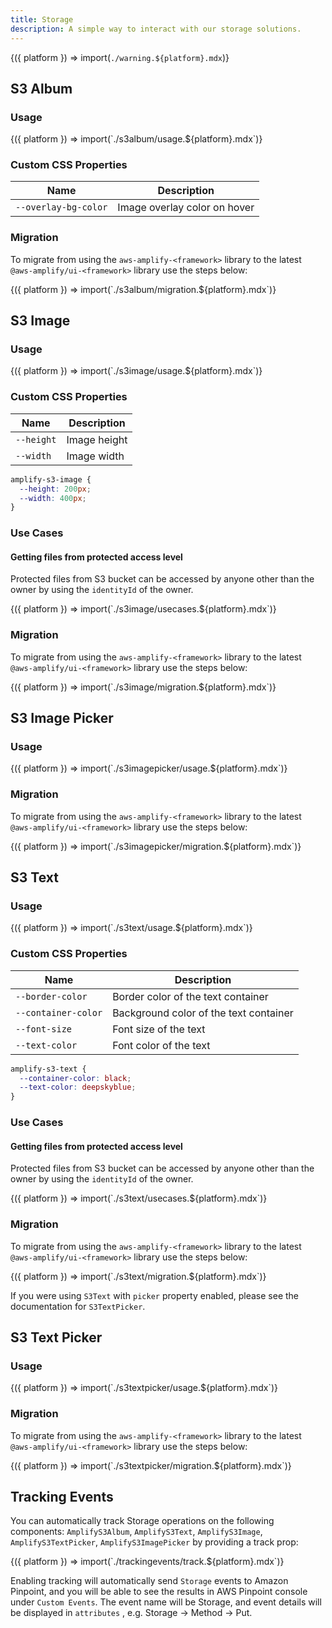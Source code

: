 ```yaml
---
title: Storage
description: A simple way to interact with our storage solutions.
---
```



<Fragment>{({ platform }) => import(`./warning.${platform}.mdx`)}</Fragment>

## S3 Album

### Usage

<Fragment>
  {({ platform }) => import(`./s3album/usage.${platform}.mdx`)}
</Fragment>

### Custom CSS Properties

| Name                 | Description                  |
| -------------------- | ---------------------------- |
| `--overlay-bg-color` | Image overlay color on hover |

### Migration

To migrate from using the `aws-amplify-<framework>` library to the latest `@aws-amplify/ui-<framework>` library use the steps below:

<Fragment>
  {({ platform }) => import(`./s3album/migration.${platform}.mdx`)}
</Fragment>

## S3 Image

### Usage

<Fragment>
  {({ platform }) => import(`./s3image/usage.${platform}.mdx`)}
</Fragment>

### Custom CSS Properties

| Name       | Description  |
| ---------- | ------------ |
| `--height` | Image height |
| `--width`  | Image width  |

```css
amplify-s3-image {
  --height: 200px;
  --width: 400px;
}
```

### Use Cases

#### Getting files from protected access level

Protected files from S3 bucket can be accessed by anyone other than the owner by using the `identityId` of the owner.

<Fragment>
  {({ platform }) => import(`./s3image/usecases.${platform}.mdx`)}
</Fragment>

### Migration

To migrate from using the `aws-amplify-<framework>` library to the latest `@aws-amplify/ui-<framework>` library use the steps below:

<Fragment>
  {({ platform }) => import(`./s3image/migration.${platform}.mdx`)}
</Fragment>

## S3 Image Picker

### Usage

<Fragment>
  {({ platform }) => import(`./s3imagepicker/usage.${platform}.mdx`)}
</Fragment>

### Migration

To migrate from using the `aws-amplify-<framework>` library to the latest `@aws-amplify/ui-<framework>` library use the steps below:

<Fragment>
  {({ platform }) => import(`./s3imagepicker/migration.${platform}.mdx`)}
</Fragment>

## S3 Text

### Usage

<Fragment>
  {({ platform }) => import(`./s3text/usage.${platform}.mdx`)}
</Fragment>

### Custom CSS Properties

| Name                | Description                            |
| ------------------- | -------------------------------------- |
| `--border-color`    | Border color of the text container     |
| `--container-color` | Background color of the text container |
| `--font-size`       | Font size of the text                  |
| `--text-color`      | Font color of the text                 |

```css
amplify-s3-text {
  --container-color: black;
  --text-color: deepskyblue;
}
```

### Use Cases

#### Getting files from protected access level

Protected files from S3 bucket can be accessed by anyone other than the owner by using the `identityId` of the owner.

<Fragment>
  {({ platform }) => import(`./s3text/usecases.${platform}.mdx`)}
</Fragment>

### Migration

To migrate from using the `aws-amplify-<framework>` library to the latest `@aws-amplify/ui-<framework>` library use the steps below:

<Fragment>
  {({ platform }) => import(`./s3text/migration.${platform}.mdx`)}
</Fragment>

If you were using `S3Text` with `picker` property enabled, please see the documentation for `S3TextPicker`.

## S3 Text Picker

### Usage

<Fragment>
  {({ platform }) => import(`./s3textpicker/usage.${platform}.mdx`)}
</Fragment>

### Migration

To migrate from using the `aws-amplify-<framework>` library to the latest `@aws-amplify/ui-<framework>` library use the steps below:

<Fragment>
  {({ platform }) => import(`./s3textpicker/migration.${platform}.mdx`)}
</Fragment>

## Tracking Events

You can automatically track Storage operations on the following components: `AmplifyS3Album`, `AmplifyS3Text`, `AmplifyS3Image`, `AmplifyS3TextPicker`, `AmplifyS3ImagePicker` by providing a track prop:

<Fragment>
  {({ platform }) => import(`./trackingevents/track.${platform}.mdx`)}
</Fragment>

Enabling tracking will automatically send `Storage` events to Amazon Pinpoint, and you will be able to see the results in AWS Pinpoint console under `Custom Events`. The event name will be Storage, and event details will be displayed in `attributes` , e.g. Storage -> Method -> Put.
